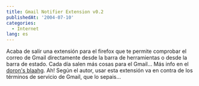 ```yaml
---
title: Gmail Notifier Extension v0.2
publishedAt: '2004-07-10'
categories:
  - Internet
lang: es
---
```


Acaba de salir una extensión para el firefox que te permite comprobar el correo de Gmail directamente desde la barra de herramientas o desde la barra de estado. Cada día salen más cosas para el Gmail... Más info en el [doron's blaahg](http://weblogs.mozillazine.org/doron/archives/005936.html). Ah! Según el autor, usar esta extensión va en contra de los términos de servicio de Gmail, que lo sepais...
